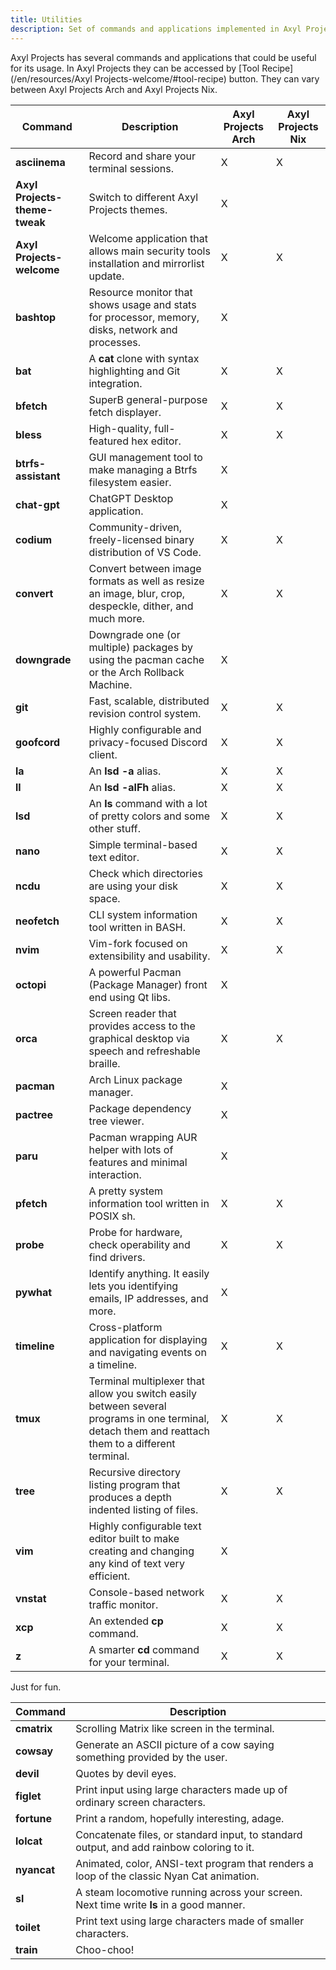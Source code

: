 ```yaml
---
title: Utilities
description: Set of commands and applications implemented in Axyl Projects.
---
```


Axyl Projects has several commands and applications that could be useful for its usage. In Axyl Projects they can be accessed by [Tool Recipe](/en/resources/Axyl Projects-welcome/#tool-recipe) button. They can vary between Axyl Projects Arch and Axyl Projects Nix.

| Command | Description | Axyl Projects Arch | Axyl Projects Nix |
| ------- | ----------- | ---- | ---- |
| **asciinema** | Record and share your terminal sessions. | X | X |
| **Axyl Projects-theme-tweak** | Switch to different Axyl Projects themes. | X | |
| **Axyl Projects-welcome** | Welcome application that allows main security tools installation and mirrorlist update. | X | X |
| **bashtop** | Resource monitor that shows usage and stats for processor, memory, disks, network and processes. | X | |
| **bat** | A **cat** clone with syntax highlighting and Git integration. | X | X |
| **bfetch** | SuperB general-purpose fetch displayer. | X | X |
| **bless** | High-quality, full-featured hex editor. | X | X |
| **btrfs-assistant** | GUI management tool to make managing a Btrfs filesystem easier. | X | |
| **chat-gpt** | ChatGPT Desktop application. | X | |
| **codium** |  Community-driven, freely-licensed binary distribution of VS Code. | X | X |
| **convert** | Convert between image formats as well as resize an image, blur, crop, despeckle, dither, and much more. | X | X |
| **downgrade** | Downgrade one (or multiple) packages by using the pacman cache or the Arch Rollback Machine. | X | |
| **git** | Fast, scalable, distributed revision control system. | X | X |
| **goofcord** | Highly configurable and privacy-focused Discord client. | X | X |
| **la** | An **lsd -a** alias. | X | X |
| **ll** | An **lsd -alFh** alias. | X | X |
| **lsd** | An **ls** command with a lot of pretty colors and some other stuff. | X | X |
| **nano** | Simple terminal-based text editor. | X | X |
| **ncdu** | Check which directories are using your disk space. | X | X |
| **neofetch** | CLI system information tool written in BASH. | X | X |
| **nvim** | Vim-fork focused on extensibility and usability. | X | X |
| **octopi** | A powerful Pacman (Package Manager) front end using Qt libs. | X | |
| **orca** | Screen reader that provides access to the graphical desktop via speech and refreshable braille. | X | X |
| **pacman** | Arch Linux package manager. | X | |
| **pactree** | Package dependency tree viewer. | X | |
| **paru** | Pacman wrapping AUR helper with lots of features and minimal interaction. | X | |
| **pfetch** | A pretty system information tool written in POSIX sh. | X | X |
| **probe** | Probe for hardware, check operability and find drivers. | X | X |
| **pywhat** | Identify anything. It easily lets you identifying emails, IP addresses, and more. | X | |
| **timeline** | Cross-platform application for displaying and navigating events on a timeline. | X | X |
| **tmux** | Terminal multiplexer that allow you switch easily between several programs in one terminal, detach them and reattach them to a different terminal. | X | X |
| **tree** | Recursive directory listing program that produces a depth indented listing of files. | X | X |
| **vim** | Highly configurable text editor built to make creating and changing any kind of text very efficient. | X | |
| **vnstat** | Console-based network traffic monitor. | X | X |
| **xcp** | An extended **cp** command. | X | X |
| **z** | A smarter **cd** command for your terminal. | X | X |

Just for fun.

| Command | Description |
| ------- | ----------- |
| **cmatrix** | Scrolling Matrix like screen in the terminal. |
| **cowsay** | Generate an ASCII picture of a cow saying something provided by the user. |
| **devil** | Quotes by devil eyes. |
| **figlet** | Print input using large characters made up of ordinary screen characters. |
| **fortune** | Print a random, hopefully interesting, adage. |
| **lolcat** | Concatenate files, or standard input, to standard output, and add rainbow coloring to it. |
| **nyancat** | Animated, color, ANSI-text program that renders a loop of the classic Nyan Cat animation. |
| **sl** | A steam locomotive running across your screen. Next time write **ls** in a good manner. |
| **toilet** | Print text using large characters made of smaller characters. |
| **train** | Choo-choo! |

<ImageComponent />
